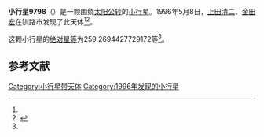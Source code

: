 {{Infobox planet
| bgcolour = #FFFFC0
| name = 9798
| symbol = 
| image = 
| caption = 
| discovery = yes
| discovery_ref = 
| discoverer = [[上田清二|上田清二]]、[[金田宏|金田宏]]
| discovery_site = [[钏路市|钏路市]] 
| discovered = 1996年5月8日
| designations = yes
| mp_name = 
| named_after = 
| alt_names = 1996 JK/ 1984 AX / 1987 SR7
| mp_category = [[主带小行星|主带小行星]]
| orbit_ref = <ref name="a">[http://ssd.jpl.nasa.gov/sbdb.cgi?sstr=9798 9798] {{Wayback|url=http://ssd.jpl.nasa.gov/sbdb.cgi?sstr=9798 |date=20210717072124 }}，小行星數據庫瀏覽器（JPL Small-Body Database Browser）－[[美国国家航空航天局|美国国家航空航天局]]喷气推进实验室</ref>
| epoch = 2456400.5 (2013年4月18日更新)
| aphelion = {{convert|3.283425763128145|AU|km|3|abbr=on|lk=out}}
| perihelion = {{convert|2.720836966226979|AU|km|3|abbr=on}}
| semimajor = {{convert|3.002131364677562|AU|km|3|abbr=on}}
| eccentricity = 0.093698231
| period = 1899.953467 [[日|日]]<br />5.2[[儒略年|儒略年]]
| avg_speed = 
| inclination = 10.82914838757502
| asc_node = 96.52341508971939
| mean_anomaly = 
| arg_peri = 259.2694427729172
| satellites = 
| physical_characteristics = yes
| dimensions = 
| mass = 
| density = 
| surface_grav = 
| escape_velocity = 
| sidereal_day = 
| axial_tilt = 
| pole_ecliptic_lat = 
| pole_ecliptic_lon = 
| albedo = 
| temperatures= 
| temp_name1 = 
| mean_temp_1 = 
| max_temp_1 = 
| temp_name2 = 
| max_temp_2 = 
| spectral_type = 
| abs_magnitude = 259.2694427729172
}}

'''小行星9798'''（{{lang-en|9798}}）是一颗围绕[[太阳|太阳]][[公转|公转]]的[[小行星|小行星]]。1996年5月8日，[[上田清二|上田清二]]、[[金田宏|金田宏]]在钏路市发现了此天体<ref name="a" /><ref>{{cite news|title=小行星列表|url=http://cfa-www.harvard.edu/iau/lists/NumberedMPs.txt|accessdate=2013-07-08|newspaper=哈佛大学|archive-date=2008-05-17|archive-url=https://web.archive.org/web/20080517010638/http://cfa-www.harvard.edu/iau/lists/NumberedMPs.txt|dead-url=no}}</ref>。

这颗小行星的[[绝对星等|绝对星等]]为259.2694427729172等<ref name="a" />。

==参考文献==
{{reflist}}
{{Minor Planet Number|[[小行星9797|小行星9797]]|[[小行星9799|小行星9799]]}}

{{小天体}}

[[Category:小行星带天体|Category:小行星带天体]]
[[Category:1996年发现的小行星|Category:1996年发现的小行星]]

{{asteroid-stub}}